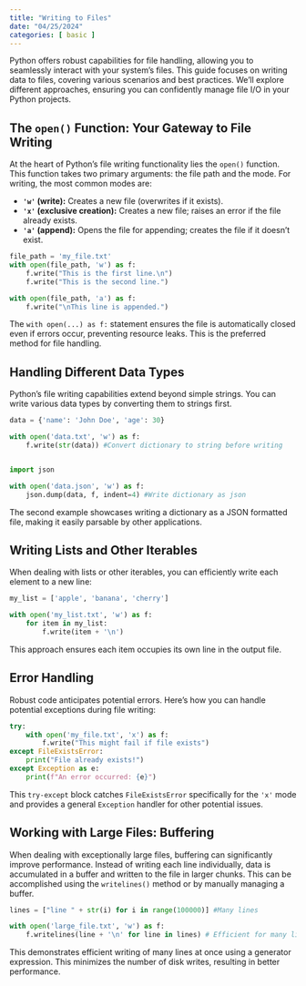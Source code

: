 ```yaml
---
title: "Writing to Files"
date: "04/25/2024"
categories: [ basic ]
---
```



Python offers robust capabilities for file handling, allowing you to seamlessly interact with your system's files.  This guide focuses on writing data to files, covering various scenarios and best practices.  We'll explore different approaches, ensuring you can confidently manage file I/O in your Python projects.


## The `open()` Function: Your Gateway to File Writing

At the heart of Python's file writing functionality lies the `open()` function.  This function takes two primary arguments: the file path and the mode.  For writing, the most common modes are:

* **`'w'` (write):** Creates a new file (overwrites if it exists).
* **`'x'` (exclusive creation):** Creates a new file; raises an error if the file already exists.
* **`'a'` (append):** Opens the file for appending; creates the file if it doesn't exist.


```python
file_path = 'my_file.txt'
with open(file_path, 'w') as f:
    f.write("This is the first line.\n")
    f.write("This is the second line.")

with open(file_path, 'a') as f:
    f.write("\nThis line is appended.")
```

The `with open(...) as f:` statement ensures the file is automatically closed even if errors occur, preventing resource leaks. This is the preferred method for file handling.


## Handling Different Data Types

Python's file writing capabilities extend beyond simple strings. You can write various data types by converting them to strings first.

```python
data = {'name': 'John Doe', 'age': 30}

with open('data.txt', 'w') as f:
    f.write(str(data)) #Convert dictionary to string before writing


import json

with open('data.json', 'w') as f:
    json.dump(data, f, indent=4) #Write dictionary as json
```

The second example showcases writing a dictionary as a JSON formatted file, making it easily parsable by other applications.


## Writing Lists and Other Iterables

When dealing with lists or other iterables, you can efficiently write each element to a new line:

```python
my_list = ['apple', 'banana', 'cherry']

with open('my_list.txt', 'w') as f:
    for item in my_list:
        f.write(item + '\n')
```

This approach ensures each item occupies its own line in the output file.


## Error Handling

Robust code anticipates potential errors.  Here's how you can handle potential exceptions during file writing:

```python
try:
    with open('my_file.txt', 'x') as f:
        f.write("This might fail if file exists")
except FileExistsError:
    print("File already exists!")
except Exception as e:
    print(f"An error occurred: {e}")
```

This `try-except` block catches `FileExistsError` specifically for the `'x'` mode and provides a general `Exception` handler for other potential issues.


## Working with Large Files: Buffering

When dealing with exceptionally large files, buffering can significantly improve performance.  Instead of writing each line individually, data is accumulated in a buffer and written to the file in larger chunks. This can be accomplished using the `writelines()` method or by manually managing a buffer.


```python
lines = ["line " + str(i) for i in range(100000)] #Many lines

with open('large_file.txt', 'w') as f:
    f.writelines(line + '\n' for line in lines) # Efficient for many lines

```

This demonstrates efficient writing of many lines at once using a generator expression.  This minimizes the number of disk writes, resulting in better performance.

